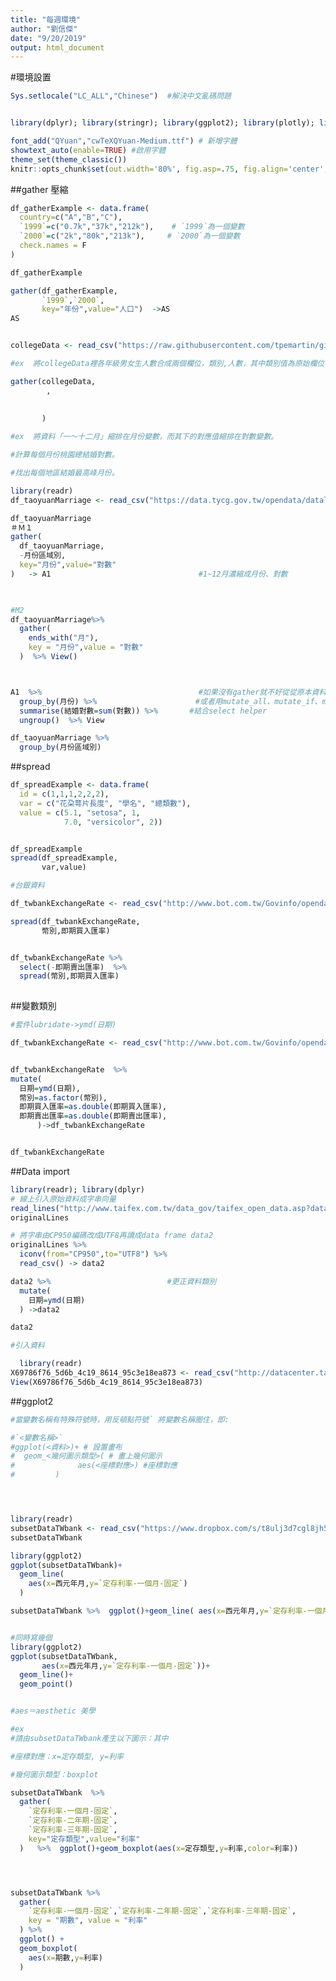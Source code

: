 ```yaml
---
title: "每週環境"
author: "劉信傑"
date: "9/20/2019"
output: html_document
---
```



#環境設置

```r
Sys.setlocale("LC_ALL","Chinese")  #解決中文亂碼問題


library(dplyr); library(stringr); library(ggplot2); library(plotly); library(lubridate); library(readr); library(tidyr); library(showtext)

font_add("QYuan","cwTeXQYuan-Medium.ttf") # 新增字體
showtext_auto(enable=TRUE) #啟用字體
theme_set(theme_classic())
knitr::opts_chunk$set(out.width='80%', fig.asp=.75, fig.align='center', fig.showtext=T)


```

##gather  壓縮

```r
df_gatherExample <- data.frame(
  country=c("A","B","C"),
  `1999`=c("0.7k","37k","212k"),    # `1999`為一個變數  
  `2000`=c("2k","80k","213k"),     # `2000`為一個變數  
  check.names = F
)

df_gatherExample

gather(df_gatherExample,
       `1999`,`2000`,
       key="年份",value="人口")  ->AS
AS


collegeData <- read_csv("https://raw.githubusercontent.com/tpemartin/github-data/master/103_student.csv")

#ex  將collegeData裡各年級男女生人數合成兩個欄位，類別,人數，其中類別值為原始欄位名稱（即一年級男生，一年級女生，…等等），而人數則為對應人數

gather(collegeData,
        ,
       
       
       )

#ex  將資料「一～十二月」縮排在月份變數，而其下的對應值縮排在對數變數。

#計算每個月份桃園總結婚對數。

#找出每個地區結婚最高峰月份。

library(readr)
df_taoyuanMarriage <- read_csv("https://data.tycg.gov.tw/opendata/datalist/datasetMeta/download?id=f95d1a33-ec56-44c5-a9ec-3afba8157e39&rid=fd2070ef-7431-4f9c-bc3a-82d7bfbcd2fb")

df_taoyuanMarriage
＃Ｍ１
gather(
  df_taoyuanMarriage,
  -月份區域別,
  key="月份",value="對數"
)   -> A1                                 #1~12月濃縮成月份、對數
 


#M2
df_taoyuanMarriage%>%
  gather(
    ends_with("月"),
    key = "月份",value = "對數"
  )  %>% View()



A1  %>%                                   #如果沒有gather就不好從從原本資料做分群
  group_by(月份) %>%                      #或者用mutate_all、mutate_if、mutate_at  
  summarise(結婚對數=sum(對數)) %>%       #結合select helper
  ungroup()  %>% View

df_taoyuanMarriage %>%
  group_by(月份區域別)


```

##spread

```r
df_spreadExample <- data.frame(
  id = c(1,1,1,2,2,2),
  var = c("花朶萼片長度", "學名", "總類數"),
  value = c(5.1, "setosa", 1, 
            7.0, "versicolor", 2))


df_spreadExample
spread(df_spreadExample,
       var,value)

#台銀資料

df_twbankExchangeRate <- read_csv("http://www.bot.com.tw/Govinfo/opendata/csv/151/20180101-20181231-FXCRT.csv")

spread(df_twbankExchangeRate,
       幣別,即期買入匯率)


df_twbankExchangeRate %>%
  select(-即期賣出匯率)  %>%
  spread(幣別,即期買入匯率)
  

```


##變數類別
```r
#套件lubridate->ymd(日期)

df_twbankExchangeRate <- read_csv("http://www.bot.com.tw/Govinfo/opendata/csv/151/20180101-20181231-FXCRT.csv")


df_twbankExchangeRate  %>%
mutate(
  日期=ymd(日期),
  幣別=as.factor(幣別),
  即期買入匯率=as.double(即期買入匯率),
  即期賣出匯率=as.double(即期賣出匯率),
      )->df_twbankExchangeRate


df_twbankExchangeRate


```


##Data import

```r
library(readr); library(dplyr)
# 線上引入原始資料成字串向量
read_lines("http://www.taifex.com.tw/data_gov/taifex_open_data.asp?data_name=DailyForeignExchangeRates") ->
originalLines

# 將字串由CP950編碼改成UTF8再讀成data frame data2
originalLines %>%
  iconv(from="CP950",to="UTF8") %>% 
  read_csv() -> data2

data2 %>%                          #更正資料類別
  mutate(
    日期=ymd(日期)
  ) ->data2

data2

#引入資料

  library(readr)
X69786f76_5d6b_4c19_8614_95c3e18ea873 <- read_csv("http://datacenter.taichung.gov.tw/swagger/OpenData/69786f76-5d6b-4c19-8614-95c3e18ea873")
View(X69786f76_5d6b_4c19_8614_95c3e18ea873)

```


##ggplot2

```r

#當變數名稱有特殊符號時，用反頓點符號` 將變數名稱圈住，即:

#`<變數名稱>`
#ggplot(<資料>)+ # 設置畫布 
#  geom_<幾何圖示類型>( # 畫上幾何圖示 
#              aes(<座標對應>) #座標對應
#         )




library(readr)
subsetDataTWbank <- read_csv("https://www.dropbox.com/s/t8ulj3d7cgl8jh5/subsetDataTWbank.csv?dl=1")
subsetDataTWbank

library(ggplot2)
ggplot(subsetDataTWbank)+
  geom_line(
    aes(x=西元年月,y=`定存利率-一個月-固定`)
  )

subsetDataTWbank %>%  ggplot()+geom_line( aes(x=西元年月,y=`定存利率-一個月-固定`))+geom_point( aes(x=西元年月,y=`定存利率-一個月-固定`))


#同時寫幾個
library(ggplot2)
ggplot(subsetDataTWbank,
       aes(x=西元年月,y=`定存利率-一個月-固定`))+
  geom_line()+
  geom_point()


#aes＝aesthetic 美學

#ex
#請由subsetDataTWbank產生以下圖示：其中

#座標對應：x=定存類型, y=利率

#幾何圖示類型：boxplot

subsetDataTWbank  %>%
  gather(
    `定存利率-一個月-固定`,
    `定存利率-二年期-固定`,
    `定存利率-三年期-固定`,
    key="定存類型",value="利率"
  )   %>%  ggplot()+geom_boxplot(aes(x=定存類型,y=利率,color=利率)) 




subsetDataTWbank %>%
  gather(
    `定存利率-一個月-固定`,`定存利率-二年期-固定`,`定存利率-三年期-固定`,
    key = "期數", value = "利率"
  ) %>%
  ggplot() +
  geom_boxplot(
    aes(x=期數,y=利率)
  )



```

















